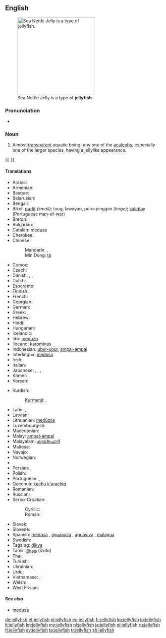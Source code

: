 {{wikipedia}}
==English==
[[Image:Sea Nettle Jelly 1.jpg|250px|thumb|right|Sea Nettle Jelly is a type of '''jellyfish'''.]]

===Pronunciation===
* {{audio|en-us-jellyfish.ogg|Audio (US)}}

===Noun===
{{en-noun|jellyfish|pl2=jellyfishes}}

# {{zoology}} Almost [[transparent]] aquatic being; any one of the [[acaleph]]s, especially one of the larger species, having a jellylike appearance.
{{-}}

====Translations====
{{trans-top|aquatic being}}
* Arabic: {{t-|ar|قنديل البحر|m|tr=qindīl al-baḥr|sc=Arab}} {{qualifier|sea lamp}}
* Armenian: {{t-|hy|մեդուզա|tr=meduza|sc=Armn}}
* Basque: {{t-|eu|marmoka|xs=Basque}}
* Belarusian: {{t-|be|медуза|f|tr=medúza|sc=Cyrl}}
* Bengali: {{t-|bn|জেলিফিশ|tr=jeliphish|sc=Beng}}
* Bikol: [[pa-lit]] ''(small)''; tuog, lawayan, puro-pinggan ''(large)''; [[salabay]] (Portuguese man-of-war)
* Breton: {{t+|br|morgaoulenn|f}}, {{t+|br|blonegenn-vor|f}}
* Bulgarian: {{t-|bg|медуза|f|tr=medúza|sc=Cyrl}}
* Catalan: [[medusa]] {{f}}
* Cherokee: {{t-|chr|ᏩᏂᎨ ᎠᏣᏗ|tr=wanige atsadi|sc=Cher}}
* Chinese:
*: Mandarin: {{t-|cmn|水母|tr=shuǐmǔ|sc=Hani}}, {{t-|cmn|海蜇|tr=hǎizhé|sc=Hani}} {{qualifier|sea mother}}
*: Min Dong: [[tá]]
* Comox: {{tø|coo|q̓ʊpɬanačaɬ}}
* Czech: {{t-|cs|medůza|f}}
* Danish: {{t-|da|gople|c}}, {{t-|da|vandmand|c}}, {{t-|da|brandmand|c}}
* Dutch: {{t+|nl|kwal|f}}
* Esperanto: {{t-|eo|meduzo|xs=Esperanto}}
* Finnish: {{t+|fi|meduusa}}
* French: {{t+|fr|méduse|f}}
* Georgian: {{t-|ka|მედუზა|tr=meduza|sc=Geor}}
* German: {{t+|de|Qualle|f}}
* Greek: {{t+|el|τσούχτρα|f|tr=tsúchtra|sc=Grek}}, {{t+|el|μέδουσα|f|tr=médusa|sc=Grek}}
* Hebrew: {{t+|he|מדוזה|f|tr=meduza|sc=Hebr}}
* Hindi: {{t-|hi|जेलिफ़िश|tr=jelifiś|sc=Deva}}
* Hungarian: {{t+|hu|medúza}}
* Icelandic: {{t+|is|marglytta|f}}
* Ido: [[meduzo]]
* Ilocano: [[karominas]]
* Indonesian: [[ubur-ubur]], [[ampai-ampai]]
* Interlingua: [[medusa]]
* Irish: {{t-|ga|smugairle róin|m}}
* Italian: {{t+|it|medusa|f}}
* Japanese: {{t-|ja|海月|sc=Jpan}} {{qualifier|sea moon}}, {{t-|ja|水母|tr=くらげ, kurage|sc=Jpan}} {{qualifier|sea mother}}, {{t-|ja|クラゲ|tr=kurage|sc=Jpan}}, {{t-|ja|すいぼ|tr=suibo|sc=Jpan}}
* Khmer: {{t-|km|ខ្ញែសមុទ្រ|tr=kɲae saʔmot|sc=Khmr|xs=Khmer}}, {{t-|km|ជំពុលទឹក|tr=kampuptik|sc=Khmr|xs=Khmer}}
* Korean: {{t+|ko|해파리|tr=haepari|sc=Kore}}
{{trans-mid}}
* Kurdish:
*: [[Kurmanji]]: {{t|ku|pişemasî}}, {{t|ku|medûsa}}
* Latin: {{t-|la|pulmo}}, {{t-|la|halipleumon}}
* Latvian: {{t-|lv|medūza|xs=Latvian}}
* Lithuanian: [[medūzos]]
* Luxembourgish: {{t-|lb|Jelliskapp|m}}
* Macedonian: {{t-|mk|медуза|f|tr=meduza|sc=Cyrl}}
* Malay: [[ampai-ampai]]
* Malayalam: [[കടല്ച്ചൊറി]]
* Maltese: {{t-|mt|brama|f|xs=Maltese}}
* Navajo: {{tø|nv|jélii łóóʼ}}
* Norwegian: {{t-|no|manet}}
* {{trreq|ang}}
* Persian: {{t-|fa|عروس دریایی|tr=orus daryâyi|sc=fa-Arab}} {{qualifier|sea bride}}, {{t-|fa|چتر دریایی|tr=čatr daryâyi|sc=fa-Arab}} {{qualifier|sea umbrella}}
* Polish: {{t+|pl|meduza|f}}
* Portuguese: {{t+|pt|medusa|f}}, {{t-|pt|aguá-viva|f}}
* Quechua: [[kachu k'arachiq]]
* Romanian: {{t+|ro|meduză|f}}
* Russian: {{t+|ru|медуза|f|tr=medúza}}
* Serbo-Croatian:
*: Cyrillic: {{t-|sh|медуза|f}}
*: Roman: {{t-|sh|meduza|f}}
* Slovak: {{t-|sk|medúza|f}}
* Slovene: {{t+|sl|meduza|f}}
* Spanish: [[medusa]] {{f}}, [[aguamala]] {{m}} {{qualifier|Colombia|Costa Rica|Cuba|Ecuador|Mexico|Nicaragua|Panama|Southern Spain|Venezuela}}, [[aguaviva]] {{m}} {{qualifier|Argentina|Southern Spain and Canary Islands|Uruguay}}, [[malagua]] {{f}} {{qualifier|Peru}}
* Swedish: {{t+|sv|manet|c}}
* Tagalog: [[dikya]]
* Tamil: [[இழுது]] (iẓutu)
* Thai: {{t-|th|แมงกะพรุน|tr=maeng gà proon|sc=Thai}}
* Turkish: {{t+|tr|denizanası}}
* Ukrainian: {{t-|uk|медуза|f|tr=medúza|sc=Cyrl}}
* Urdu: {{t-|ur|جیلیفش|tr=jelifiś|sc=ur-Arab}}
* Vietnamese: {{t+|vi|sứa|xs=Vietnamese}}, {{t-|vi|con sứa}}
* Welsh: {{t-|cy|sglefren fôr|xs=Welsh}}
* West Frisian: {{t-|fy|kwab|c|xs=West Frisian}}
{{trans-bottom}}

====See also====
* [[medusa]]

[[de:jellyfish]]
[[et:jellyfish]]
[[el:jellyfish]]
[[eu:jellyfish]]
[[fr:jellyfish]]
[[ko:jellyfish]]
[[io:jellyfish]]
[[it:jellyfish]]
[[kn:jellyfish]]
[[my:jellyfish]]
[[nl:jellyfish]]
[[ja:jellyfish]]
[[pl:jellyfish]]
[[ru:jellyfish]]
[[fi:jellyfish]]
[[sv:jellyfish]]
[[ta:jellyfish]]
[[tr:jellyfish]]
[[zh:jellyfish]]